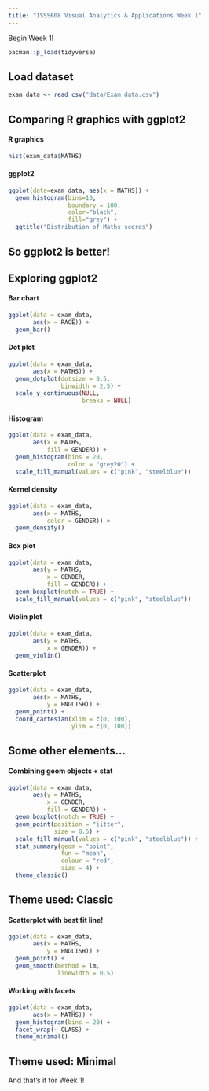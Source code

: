 ```yaml
---
title: "ISSS608 Visual Analytics & Applications Week 1"
---
```


Begin Week 1!

```r
pacman::p_load(tidyverse)
```

## Load dataset

```r
exam_data <- read_csv("data/Exam_data.csv")
```

## Comparing R graphics with ggplot2

::: panel-tabset
#### R graphics

```r
hist(exam_data$MATHS)

```

#### ggplot2

```r
ggplot(data=exam_data, aes(x = MATHS)) +
  geom_histogram(bins=10, 
                 boundary = 100,
                 color="black", 
                 fill="grey") +
  ggtitle("Distribution of Maths scores")
```
:::

::: callout-note
## So ggplot2 is better!
:::

## Exploring ggplot2

::: panel-tabset
#### Bar chart

```r
ggplot(data = exam_data,
       aes(x = RACE)) +
  geom_bar()
```

#### Dot plot

```r
ggplot(data = exam_data,
       aes(x = MATHS)) +
  geom_dotplot(dotsize = 0.5,
               binwidth = 2.5) +
  scale_y_continuous(NULL,
                     breaks = NULL)
```

#### Histogram

```r
ggplot(data = exam_data,
       aes(x = MATHS,
           fill = GENDER)) +
  geom_histogram(bins = 20,
                 color = "grey20") +
  scale_fill_manual(values = c("pink", "steelblue"))
```

#### Kernel density

```r
ggplot(data = exam_data,
       aes(x = MATHS,
           color = GENDER)) +
  geom_density()
```

#### Box plot

```r
ggplot(data = exam_data,
       aes(y = MATHS,
           x = GENDER,
           fill = GENDER)) +
  geom_boxplot(notch = TRUE) +
  scale_fill_manual(values = c("pink", "steelblue"))
```

#### Violin plot

```r
ggplot(data = exam_data,
       aes(y = MATHS,
           x = GENDER)) +
  geom_violin()
```

#### Scatterplot

```r
ggplot(data = exam_data,
       aes(x = MATHS,
           y = ENGLISH)) +
  geom_point() +
  coord_cartesian(xlim = c(0, 100),
                  ylim = c(0, 100))
```
:::

## Some other elements...

#### Combining geom objects + stat

```r
ggplot(data = exam_data,
       aes(y = MATHS,
           x = GENDER,
           fill = GENDER)) +
  geom_boxplot(notch = TRUE) +
  geom_point(position = "jitter",
             size = 0.5) +
  scale_fill_manual(values = c("pink", "steelblue")) +
  stat_summary(geom = "point",
               fun = "mean",
               colour = "red",
               size = 4) +
  theme_classic()
```

::: callout-note
## Theme used: Classic
:::

#### Scatterplot with best fit line!

```r
ggplot(data = exam_data,
       aes(x = MATHS,
           y = ENGLISH)) +
  geom_point() +
  geom_smooth(method = lm,
              linewidth = 0.5)
```

#### Working with facets

```r
ggplot(data = exam_data,
       aes(x = MATHS)) +
  geom_histogram(bins = 20) +
  facet_wrap(~ CLASS) +
  theme_minimal()
```

::: callout-caution
## Theme used: Minimal
:::

And that's it for Week 1!
